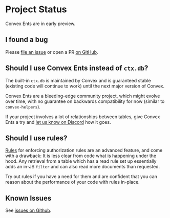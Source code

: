 # Project Status

Convex Ents are in early preview.

## I found a bug

Please [file an issue](https://github.com/xixixao/convex-ents/issues/new) or
open a PR [on GitHub](https://github.com/xixixao/convex-ents).

## Should I use Convex Ents instead of `ctx.db`?

The built-in `ctx.db` is maintained by Convex and is guaranteed stable (existing
code will continue to work) until the next major version of Convex.

Convex Ents are a bleeding-edge community project, which might evolve over time,
with no guarantee on backwards compatibility for now (similar to
`convex-helpers`).

If your project involves a lot of relationships between tables, give Convex Ents
a try and [let us know on Discord](https://www.convex.dev/community) how it
goes.

## Should I use rules?

[Rules](/schema/rules) for enforcing authorization rules are an advanced
feature, and come with a drawback: It is less clear from code what is happening
under the hood. Any retrieval from a table which has a read rule set up
essentially adds an in-JS `filter` and can also read more documents than
requested.

Try out rules if you have a need for them and are confident that you can reason
about the performance of your code with rules in-place.

## Known Issues

See [issues on Github](https://github.com/xixixao/convex-ents/issues).
